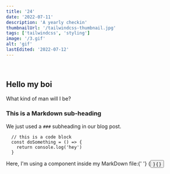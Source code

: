 ```yaml
---
title: '24'
date: '2022-07-11'
description: 'A yearly checkin'
thumbnailUrl: '/tailwindcss-thumbnail.jpg'
tags: ['tailwindcss', 'styling']
image: '/3.gif'
alt: 'gif'
lastEdited: '2022-07-12'
---
```


<br />

## Hello my boi

What kind of man will I be?

### This is a Markdown sub-heading

We just used a `###` subheading in our blog post.

```
  // this is a code block
  const doSomething = () => {
    return console.log('hey')
  }
```

<div>
  Here, I'm using a component inside my MarkDown file:{' '}
  {<Button copy={'Click me'} href="/" />}
  {
    <BlogEntry
      slug="/"
      src="/3.gif"
      alt="gif"
      title="This has always been about short term vs. long term fulillment. And you can't tell me otherwise."
      description="An ode to my method."
      date="2022-07-12"
      lastEdited="2022-07-12"
      readingTime="2 min"
    />
  }
</div>
